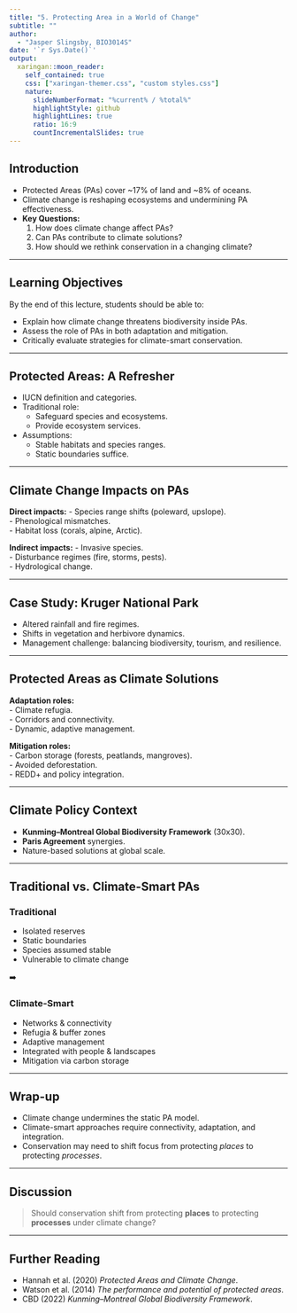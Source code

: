 ```yaml
---
title: "5. Protecting Area in a World of Change"
subtitle: ""  
author: 
  - "Jasper Slingsby, BIO3014S"
date: '`r Sys.Date()`'
output:
  xaringan::moon_reader:
    self_contained: true
    css: ["xaringan-themer.css", "custom styles.css"]
    nature:
      slideNumberFormat: "%current% / %total%"
      highlightStyle: github
      highlightLines: true
      ratio: 16:9
      countIncrementalSlides: true
---
```


## Introduction

- Protected Areas (PAs) cover ~17% of land and ~8% of oceans.  
- Climate change is reshaping ecosystems and undermining PA effectiveness.  
- **Key Questions:**  
  1. How does climate change affect PAs?  
  2. Can PAs contribute to climate solutions?  
  3. How should we rethink conservation in a changing climate?  

---

## Learning Objectives

By the end of this lecture, students should be able to:

- Explain how climate change threatens biodiversity inside PAs.  
- Assess the role of PAs in both adaptation and mitigation.  
- Critically evaluate strategies for climate-smart conservation.  

---

## Protected Areas: A Refresher

- IUCN definition and categories.  
- Traditional role:  
  - Safeguard species and ecosystems.  
  - Provide ecosystem services.  
- Assumptions:  
  - Stable habitats and species ranges.  
  - Static boundaries suffice.  

---

## Climate Change Impacts on PAs

**Direct impacts:**
- Species range shifts (poleward, upslope).  
- Phenological mismatches.  
- Habitat loss (corals, alpine, Arctic).  

**Indirect impacts:**
- Invasive species.  
- Disturbance regimes (fire, storms, pests).  
- Hydrological change.  

---

## Case Study: Kruger National Park

- Altered rainfall and fire regimes.  
- Shifts in vegetation and herbivore dynamics.  
- Management challenge: balancing biodiversity, tourism, and resilience.  

---

## Protected Areas as Climate Solutions

**Adaptation roles:**  
- Climate refugia.  
- Corridors and connectivity.  
- Dynamic, adaptive management.  

**Mitigation roles:**  
- Carbon storage (forests, peatlands, mangroves).  
- Avoided deforestation.  
- REDD+ and policy integration.  

---

## Climate Policy Context

- **Kunming–Montreal Global Biodiversity Framework** (30x30).  
- **Paris Agreement** synergies.  
- Nature-based solutions at global scale.  

---

## Traditional vs. Climate-Smart PAs

### Traditional
- Isolated reserves  
- Static boundaries  
- Species assumed stable  
- Vulnerable to climate change  

➡️  

### Climate-Smart
- Networks & connectivity  
- Refugia & buffer zones  
- Adaptive management  
- Integrated with people & landscapes  
- Mitigation via carbon storage  

---

## Wrap-up

- Climate change undermines the static PA model.  
- Climate-smart approaches require connectivity, adaptation, and integration.  
- Conservation may need to shift focus from protecting *places* to protecting *processes*.  

---

## Discussion

> Should conservation shift from protecting **places** to protecting **processes** under climate change?  

---

## Further Reading

- Hannah et al. (2020) *Protected Areas and Climate Change*.  
- Watson et al. (2014) *The performance and potential of protected areas*.  
- CBD (2022) *Kunming–Montreal Global Biodiversity Framework*.  

